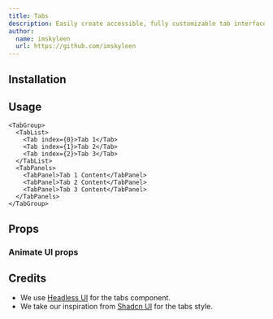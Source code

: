 ```yaml
---
title: Tabs
description: Easily create accessible, fully customizable tab interfaces, with robust focus management and keyboard navigation support.
author:
  name: imskyleen
  url: https://github.com/imskyleen
---
```


<ComponentPreview name="headless-tabs-demo" />

## Installation

<ComponentInstallation name="headless-tabs" />

## Usage

```tsx
<TabGroup>
  <TabList>
    <Tab index={0}>Tab 1</Tab>
    <Tab index={1}>Tab 2</Tab>
    <Tab index={2}>Tab 3</Tab>
  </TabList>
  <TabPanels>
    <TabPanel>Tab 1 Content</TabPanel>
    <TabPanel>Tab 2 Content</TabPanel>
    <TabPanel>Tab 3 Content</TabPanel>
  </TabPanels>
</TabGroup>
```

## Props

<div className="flex flex-row gap-x-3">
  <ExternalLink href="https://headlessui.com/react/tabs" text="Docs" />
  <ExternalLink
    href="https://headlessui.com/react/tabs#component-api"
    text="API Reference"
  />
</div>

### Animate UI props

## Credits

- We use [Headless UI](https://headlessui.com/react/tabs) for the tabs component.
- We take our inspiration from [Shadcn UI](https://ui.shadcn.com/docs/components/tabs) for the tabs style.
